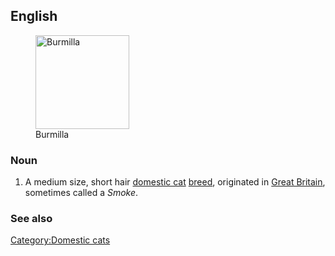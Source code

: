 ==English==
[[Image:Burmilla male-cat.jpg|thumb|right|150px|Burmilla]]
===Noun===
{{en-noun|sg=[[Burmilla]]}}

# A medium size, short hair [[domestic cat]] [[breed]], originated in [[Great Britain]], sometimes called a ''Smoke''.

===See also===
{{wikipedia|Burmilla}}
{{commonscat|Burmilla}}

[[Category:Domestic cats]]
